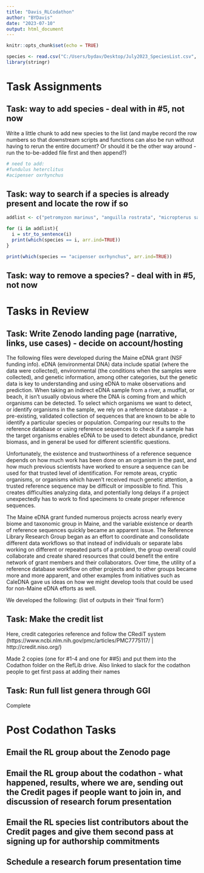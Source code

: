 ```yaml
---
title: "Davis_RLCodathon"
author: "BYDavis"
date: "2023-07-10"
output: html_document
---
```


```r
knitr::opts_chunk$set(echo = TRUE)
```

```r
species <- read.csv("C:/Users/bydav/Desktop/July2023_SpeciesList.csv", header = TRUE)
library(stringr)
```

# Task Assignments


## Task: way to add species - deal with in #5, not now
Write a little chunk to add new species to the list (and maybe record the row numbers so that downstream scripts and functions can also be run without having to rerun the entire document? Or should it be the other way around - run the to-be-added file first and then append?)

```r
# need to add: 
#fundulus heterclitus
#acipenser oxrhynchus

```

## Task: way to search if a species is already present and locate the row if so
```r

addlist <- c("petromyzon marinus", "anguilla rostrata", "micropterus salmoides", "salvelinus fontinalis", "microgadus tomcod", "salmo salar", "alosa sapidissima", "alosa aestivalis", "morone saxatilis", "morone americana", "alosa pseudoharengus", "osmerus mordax", "sebastes fasciatus", "urophycis tenuis", "brosme brosme", "gadus morhua", "thunnus thynnus", "pollachius virens", "brevoortia tyrannus", "merluccius bilinearis", "oncorhynchus mykiss", "salmo trutta", "acipenser oxrhynchus", "acipenser brevirostrum", "fundulus heterclitus")

for (i in addlist){
  i = str_to_sentence(i)
  print(which(species == i, arr.ind=TRUE))
}

print(which(species == "acipenser oxrhynchus", arr.ind=TRUE))
```

## Task: way to remove a species? - deal with in #5, not now



# Tasks in Review
## Task: Write Zenodo landing page (narrative, links, use cases) - decide on account/hosting

The following files were developed during the Maine eDNA grant (NSF funding info). eDNA (environmental DNA) data include spatial (where the data were collected), environmental (the conditions when the samples were collected), and genetic information, among other categories, but the genetic data is key to understanding and using eDNA to make observations and prediction. When taking an indirect eDNA sample from a river, a mudflat, or beach, it isn't usually obvious where the DNA is coming from and which organisms can be detected. To select which organisms we want to detect, or identify organisms in the sample, we rely on a reference database - a pre-existing, validated collection of sequences that are known to be able to identify a particular species or population. Comparing our results to the reference database or using reference sequences to check if a sample has the target organisms enables eDNA to be used to detect abundance, predict biomass, and in general be used for different scientific questions. 

Unfortunately, the existence and trustworthiness of a reference sequence depends on how much work has been done on an organism in the past, and how much previous scientists have worked to ensure a sequence can be used for that trusted level of identification. For remote areas, cryptic organisms, or organisms which haven't received much genetic attention, a trusted reference sequence may be difficult or impossible to find. This creates difficulties analyzing data, and potentially long delays if a project unexpectedly has to work to find specimens to create proper reference sequences.

The Maine eDNA grant funded numerous projects across nearly every biome and taxonomic group in Maine, and the variable existence or dearth of reference sequences quickly became an apparent issue. The Reference Library Research Group began as an effort to coordinate and consolidate different data workflows so that instead of individuals or separate labs working on different or repeated parts of a problem, the group overall could collaborate and create shared resources that could benefit the entire network of grant members and their collaborators. Over time, the utility of a reference database workflow on other projects and to other groups became more and more apparent, and other examples from initiatives such as CaleDNA gave us ideas on how we might develop tools that could be used for non-Maine eDNA efforts as well.

We developed the following:
(list of outputs in their 'final form')



## Task: Make the credit list
Here, credit categories reference and follow the CRediT system (https://www.ncbi.nlm.nih.gov/pmc/articles/PMC7775117/ | http://credit.niso.org/)

Made 2 copies (one for #1-4 and one for ##5) and put them into the Codathon folder on the RefLib drive. Also linked to slack for the codathon people to get first pass at adding their names

## Task: Run full list genera through GGI 
Complete

# Post Codathon Tasks
## Email the RL group about the Zenodo page
## Email the RL group about the codathon - what happened, results, where we are, sending out the Credit pages if people want to join in, and discussion of research forum presentation
## Email the RL species list contributors about the Credit pages and give them second pass at signing up for authorship commitments
## Schedule a research forum presentation time
